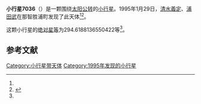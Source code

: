 {{Infobox planet
| bgcolour = #FFFFC0
| name = 7036 Kentarohirata
| symbol = 
| image = 
| caption = 
| discovery = yes
| discovery_ref = 
| discoverer = [[清水義定|清水義定]]、[[浦田武|浦田武]]
| discovery_site = [[那智胜浦町|那智胜浦町]] 
| discovered = 1995年1月29日
| designations = yes
| mp_name = 
| named_after = 
| alt_names = 1995 BH3/ 1991 NU4 / 1992 SH26
| mp_category = [[主带小行星|主带小行星]]
| orbit_ref = <ref name="a">[http://ssd.jpl.nasa.gov/sbdb.cgi?sstr=7036 7036 Kentarohirata] {{Wayback|url=http://ssd.jpl.nasa.gov/sbdb.cgi?sstr=7036 |date=20201124022905 }}，小行星數據庫瀏覽器（JPL Small-Body Database Browser）－[[美国国家航空航天局|美国国家航空航天局]]喷气推进实验室</ref>
| epoch = 2456400.5 (2013年4月18日更新)
| aphelion = {{convert|3.722108870338729|AU|km|3|abbr=on|lk=out}}
| perihelion = {{convert|2.476927347549266|AU|km|3|abbr=on}}
| semimajor = {{convert|3.099518108943997|AU|km|3|abbr=on}}
| eccentricity = 0.200866954
| period = 1993.148669 [[日|日]]<br />5.46[[儒略年|儒略年]]
| avg_speed = 
| inclination = 8.939070594318931
| asc_node = 273.555675151455
| mean_anomaly = 
| arg_peri = 294.6188136550422
| satellites = 
| physical_characteristics = yes
| dimensions = 
| mass = 
| density = 
| surface_grav = 
| escape_velocity = 
| sidereal_day = 
| axial_tilt = 
| pole_ecliptic_lat = 
| pole_ecliptic_lon = 
| albedo = 
| temperatures= 
| temp_name1 = 
| mean_temp_1 = 
| max_temp_1 = 
| temp_name2 = 
| max_temp_2 = 
| spectral_type = 
| abs_magnitude = 294.6188136550422
}}

'''小行星7036'''（{{lang-en|7036 Kentarohirata}}）是一颗围绕[[太阳|太阳]][[公转|公转]]的[[小行星|小行星]]。1995年1月29日，[[清水義定|清水義定]]、[[浦田武|浦田武]]在那智胜浦町发现了此天体<ref name="a" /><ref>{{cite news|title=小行星列表|url=http://cfa-www.harvard.edu/iau/lists/NumberedMPs.txt|accessdate=2013-07-08|newspaper=哈佛大学|archive-date=2008-05-17|archive-url=https://web.archive.org/web/20080517010638/http://cfa-www.harvard.edu/iau/lists/NumberedMPs.txt|dead-url=no}}</ref>。

这颗小行星的[[绝对星等|绝对星等]]为294.6188136550422等<ref name="a" />。

==参考文献==
{{reflist}}
{{Minor Planet Number|[[小行星7035|小行星7035]]|[[小行星7037|小行星7037]]}}

{{小天体}}

[[Category:小行星带天体|Category:小行星带天体]]
[[Category:1995年发现的小行星|Category:1995年发现的小行星]]

{{asteroid-stub}}